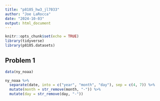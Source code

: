 ```yaml
---
title: "p8105_hw3_jl7033"
author: "Joe LaRocca"
date: "2024-10-03"
output: html_document
---
```


```r
knitr::opts_chunk$set(echo = TRUE)
library(tidyverse)
library(p8105.datasets)
```

## Problem 1

```r

data(ny_noaa)

```

```r

ny_noaa %>%
  separate(date, into = c("year", "month", "day"), sep = c(4, 7)) %>%
  mutate(month = str_remove(month, "-")) %>%
  mutate(day = str_remove(day, "-"))

```

